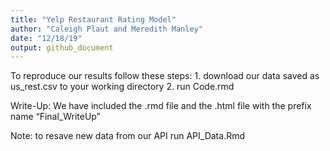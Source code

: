 ```yaml
---
title: "Yelp Restaurant Rating Model"
author: "Caleigh Plaut and Meredith Manley"
date: "12/18/19"
output: github_document
---
```


To reproduce our results follow these steps:
1. download our data saved as us_rest.csv to your working directory
2. run Code.rmd

Write-Up:
We have included the .rmd file and the .html file with the prefix name "Final_WriteUp"

Note: to resave new data from our API run API_Data.Rmd

